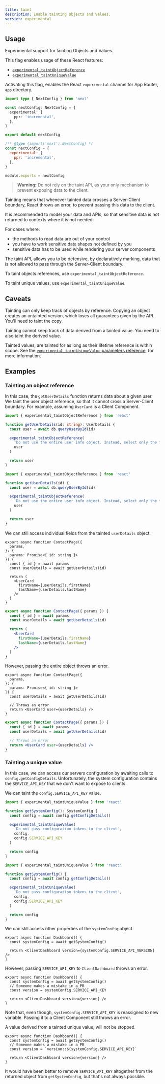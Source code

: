```yaml
---
title: taint
description: Enable tainting Objects and Values.
version: experimental
---
```


## Usage

Experimental support for tainting Objects and Values.

This flag enables usage of these React features:

- [`experimental_taintObjectReference`](https://react.dev/reference/react/experimental_taintObjectReference)
- [`experimental_taintUniqueValue`](https://react.dev/reference/react/experimental_taintUniqueValue)

Activating this flag, enables the React `experimental` channel for App Router, `app` directory.

```ts filename="next.config.ts" switcher
import type { NextConfig } from 'next'

const nextConfig: NextConfig = {
  experimental: {
    ppr: 'incremental',
  },
}

export default nextConfig
```

```js filename="next.config.js" switcher
/** @type {import('next').NextConfig} */
const nextConfig = {
  experimental: {
    ppr: 'incremental',
  },
}

module.exports = nextConfig
```

> **Warning:** Do not rely on the taint API, as your only mechanism to prevent exposing data to the client.

Tainting means that whenever tainted data crosses a Server-Client boundary, React throws an error, to prevent passing this data to the client.

It is recommended to model your data and APIs, so that sensitive data is not returned to contexts where it is not needed.

For cases where:

- the methods to read data are out of your control
- you have to work sensitive data shapes not defined by you
- sensitive data has to be used while rendering your server components

The taint API, allows you to be defensive, by declaratively marking, data that is not allowed to pass through the Server-Client boundary.

To taint objects references, use `experimental_taintObjectReference`.

To taint unique values, use `experimental_taintUniqueValue`.

## Caveats

Tainting can only keep track of objects by reference. Copying an object creates an untainted version, which loses all guarantees given by the API. You'll need to taint the copy.

Tainting cannot keep track of data derived from a tainted value. You need to also taint the derived value.

Tainted values, are tainted for as long as their lifetime reference is within scope. See the [`experimental_taintUniqueValue` parameters reference](https://react.dev/reference/react/experimental_taintUniqueValue#parameters), for more information.

## Examples

### Tainting an object reference

In this case, the `getUserDetails` function returns data about a given user. We taint the user object reference, so that it cannot cross a Server-Client boundary. For example, assuming `UserCard` is a Client Component.

```ts switcher
import { experimental_taintObjectReference } from 'react'

function getUserDetails(id: string): UserDetails {
  const user = await db.queryUserById(id)

  experimental_taintObjectReference(
    'Do not use the entire user info object. Instead, select only the fields you need.',
    user
  )

  return user
}
```

```js switcher
import { experimental_taintObjectReference } from 'react'

function getUserDetails(id) {
  const user = await db.queryUserById(id)

  experimental_taintObjectReference(
    'Do not use the entire user info object. Instead, select only the fields you need.',
    user
  )

  return user
}
```

We can still access individual fields from the tainted `userDetails` object.

```tsx switcher
export async function ContactPage({
  params,
}: {
  params: Promise<{ id: string }>
}) {
  const { id } = await params
  const userDetails = await getUserDetails(id)

  return (
    <UserCard
      firstName={userDetails.firstName}
      lastName={userDetails.lastName}
    />
  )
}
```

```jsx switcher
export async function ContactPage({ params }) {
  const { id } = await params
  const userDetails = await getUserDetails(id)

  return (
    <UserCard
      firstName={userDetails.firstName}
      lastName={userDetails.lastName}
    />
  )
}
```

However, passing the entire object throws an error.

```tsx switcher
export async function ContactPage({
  params,
}: {
  params: Promise<{ id: string }>
}) {
  const userDetails = await getUserDetails(id)

  // Throws an error
  return <UserCard user={userDetails} />
}
```

```jsx switcher
export async function ContactPage({ params }) {
  const { id } = await params
  const userDetails = await getUserDetails(id)

  // Throws an error
  return <UserCard user={userDetails} />
}
```

### Tainting a unique value

In this case, we can access our servers configuration by awaiting calls to `config.getConfigDetails`. Unfortunately, the system configuration contains the `SERVICE_API_KEY` that we don't want to expose to clients.

We can taint the `config.SERVICE_API_KEY` value.

```ts switcher
import { experimental_taintUniqueValue } from 'react'

function getSystemConfig(): SystemConfig {
  const config = await config.getConfigDetails()

  experimental_taintUniqueValue(
    'Do not pass configuration tokens to the client',
    config,
    config.SERVICE_API_KEY
  )

  return config
}
```

```js switcher
import { experimental_taintUniqueValue } from 'react'

function getSystemConfig() {
  const config = await config.getConfigDetails()

  experimental_taintUniqueValue(
    'Do not pass configuration tokens to the client',
    config,
    config.SERVICE_API_KEY
  )

  return config
}
```

We can still access other properties of the `systemConfig` object.

```tsx
export async function Dashboard() {
  const systemConfig = await getSystemConfig()

  return <ClientDashboard version={systemConfig.SERVICE_API_VERSION} />
}
```

However, passing `SERVICE_API_KEY` to `ClientDashboard` throws an error.

```tsx
export async function Dashboard() {
  const systemConfig = await getSystemConfig()
  // Someone makes a mistake in a PR
  const version = systemConfig.SERVICE_API_KEY

  return <ClientDashboard version={version} />
}
```

Note that, even though, `systemConfig.SERVICE_API_KEY` is reassigned to new variable. Passing it to a Client Component still throws an error.

A value derived from a tainted unique value, will not be stopped.

```tsx
export async function Dashboard() {
  const systemConfig = await getSystemConfig()
  // Someone makes a mistake in a PR
  const version = `version::${systemConfig.SERVICE_API_KEY}`

  return <ClientDashboard version={version} />
}
```

It would have been better to remove `SERVICE_API_KEY` altogether from the returned object from `getSystemConfig`, but that's not always possible.
